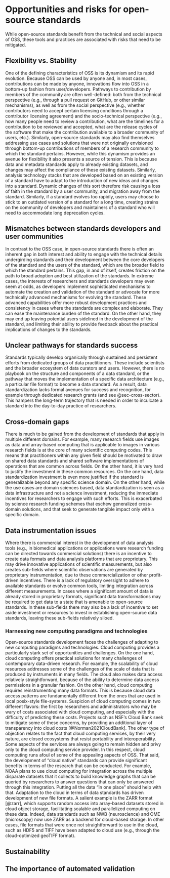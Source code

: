 # Opportunities and risks for open-source standards {#sec-challenges}

While open-source standards benefit from the technical and social aspects of
OSS, these tools and practices are associated with risks that need to be
mitigated.

## Flexibility vs. Stability

One of the defining characteristics of OSS is its dynamism and its rapid
evolution. Because OSS can be used by anyone and, in most cases, contributions
can be made by anyone, innovations flow into OSS in a bottom-up fashion from
user/developers. Pathways to contribution by members of the community are often
well-defined: both from the technical perspective (e.g., through a pull request
on GitHub, or other similar mechanisms), as well as from the social perspective
(e.g., whether contributors need to accept certain licensing conditions through
a contributor licensing agreement) and the socio-technical perspective (e.g.,
how many people need to review a contribution, what are the timelines for a
contribution to be reviewed and accepted, what are the release cycles of the
software that make the contribution available to a broader community of users,
etc.). Similarly, open-source standards may also find themselves addressing use
cases and solutions that were not originally envisioned through bottom-up
contributions of members of a research community to which the standard
pertains. However, while this dynamism provides an avenue for flexibility it
also presents a source of tension. This is because data and metadata standards
apply to already existing datasets, and changes may affect the compliance of
these existing datasets. Similarly, analysis technology stacks that are
developed based on an existing version of a standard have to adapt to the
introduction of new ideas and changes into a standard. Dynamic changes of this
sort therefore risk causing a loss of faith in the standard by a user
community, and migration away from the standard. Similarly, if a standard
evolves too rapidly, users may choose to stick to an outdated version of a
standard for a long time, creating strains on the community of developers and
maintainers of a standard who will need to accommodate long deprecation cycles.

## Mismatches between standards developers and user communities

In contrast to the OSS case, in open-source standards there is often an
inherent gap in both interest and ability to engage with the technical details
undergirding standards and their development between the core developers of the
standard and the users of the standard, which are the broader field to which
the standard pertains. This gap, in and of itself, creates friction on the path
to broad adoption and best utilization of the standards. In extreme cases, the
interests of researchers and standards developers may even seem at odds, as
developers implement sophisticated mechanisms to automate the creation and
validation of the standard or advocate for more technically advanced mechanisms
for evolving the standard. These advanced capabilities offer more robust
development practices and consistency in cases where the standards are complex
and elaborate. They can ease the maintenance burden of the standard. On the
other hand, they may end up leaving potential users sidelined in the
development of the standard, and limiting their ability to provide feedback
about the practical implications of changes to the standards.

## Unclear pathways for standards success

Standards typically develop organically through sustained and persistent
efforts from dedicated groups of data practitioners. These include scientists
and the broader ecosystem of data curators and users. However, there is no
playbook on the structure and components of a data standard, or the pathway
that moves the implementation of a specific data architecture (e.g., a
particular file format) to become a data standard. As a result, data
standardization lacks formal avenues for success and recognition, for example
through dedicated research grants (and see @sec-cross-sector). This hampers the long-term trajectory that is needed in order to inculcate a standard into the
day-to-day practice of researchers.

## Cross-domain gaps

There is much to be gained from the development of standards that apply in
multiple different domains. For example, many research fields use images as
data and array-based computing that is applicable to images in various research
fields is at the core of many scientific computing codes. This means that
practitioners within any given field should be motivated to draw on shared data
standards and shared software implementations of operations that are common
across fields. On the other hand, it is very hard to justify the investment in
these common resources. On the one hand, data standardization investment is
even more justified if the standard is generalizable beyond any specific
science domain. On the other hand, while the use cases are domain sciences
based, data standardization is seen as a data infrastructure and not a science
investment, reducing the immediate incentives for researchers to engage with
such efforts. This is exacerbated by science research funding schemes that
eschew generalized cross-domain solutions, and that seek to generate tangible
impact only with a specific domain.

## Data instrumentation issues

Where there is commercial interest in the development of data analysis tools
(e.g., in biomedical applications or applications were research funding can be
directed towards commercial solutions) there is an incentive to create data
formats and data analysis platforms that are proprietary. This may drive
innovative applications of scientific measurements, but also creates sub-fields
where scientific observations are generated by proprietary instrumentation, due
to these commercialization or other profit-driven incentives. There is a lack
of regulatory oversight to adhere to available standards or evolve common
tools, limiting integration across different measurements. In cases where a
significant amount of data is already stored in proprietary formats,
significant data transformations may be required to get data to a state that is
amenable to open-source standards. In these sub-fields there may also be a lack
of incentive to set aside investment or resources to invest in establishing
open-source data standards, leaving these sub-fields relatively siloed.

### Harnessing new computing paradigms and technologies

Open-source standards development faces the challenges of adapting to new
computing paradigms and technologies. Cloud computing provides a particularly
stark set of opportunities and challenges. On the one hand, cloud computing
offers practical solutions for many challenges of contemporary data-driven
research. For example, the scalability of cloud resources addresses some of the
challenges of the scale of data that is produced by instruments in many fields.
The cloud also makes data access relatively straightforward, because of the
ability to determine data access permissions in a granular fashion. On the
other hand, cloud computing requires reinstrumenting many data formats. This is
because cloud data access patterns are fundamentally different from the ones
that are used in local posix-style file-systems. Suspicion of cloud computing
comes in two different flavors: the first by researchers and administrators who
may be wary of costs associated with cloud computing, and especially with the
difficulty of predicting these costs. Projects such as NSF's Cloud Bank seek to
mitigate some of these concerns, by providing an additional layer of
transparency into cloud costs [@Norman2021CloudBank]. The other type of
objection relates to the fact that cloud computing services, by their very
nature, are closed ecosystems that resist portability and interoperability.
Some aspects of the services are always going to remain hidden and privy only
to the cloud computing service provider. In this respect, cloud computing runs
afoul of some of the appealing aspects of OSS. That said, the development of
"cloud native" standards can provide significant benefits in terms of the
research that can be conducted. For example, NOAA plans to use cloud computing
for integration across the multiple disparate datasets that it collects to
build knowledge graphs that can be queried by researchers to answer questions
that can only be answered through this integration. Putting all the data "in
one place" should help with that. Adaptation to the cloud in terms of data
standards has driven development of new file formats. A salient example is the
ZARR format [@zarr], which supports random access into array-based datasets
stored in cloud object storage, facilitating scalable and parallelized
computing on these data. Indeed, data standards such as NWB (neuroscience) and
OME (microscopy) now use ZARR as a backend for cloud-based storage. In other
cases, file formats that were once not straightforward to use in the cloud,
such as HDF5 and TIFF have been adapted to cloud use (e.g., through the
cloud-optimized geoTIFF format).

## Sustainability



## The importance of automated validation


